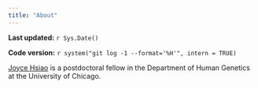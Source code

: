 ```yaml
---
title: "About"
---
```


**Last updated:** `r Sys.Date()`

**Code version:** `r system("git log -1 --format='%H'", intern = TRUE)`

[Joyce Hsiao][github-io] is a postdoctoral fellow in the Department of Human Genetics at the University of Chicago.

[github-io]: http://jhsiao999.github.io/
